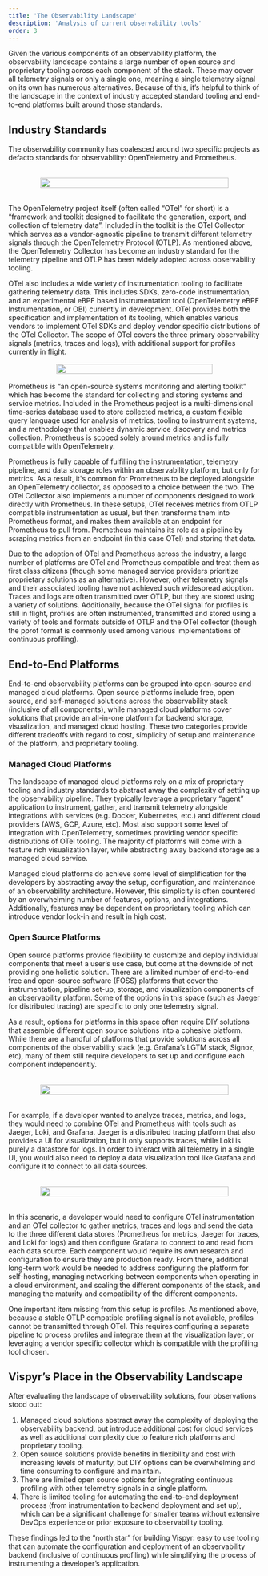 ```yaml
---
title: 'The Observability Landscape'
description: 'Analysis of current observability tools'
order: 3
---
```



Given the various components of an observability platform, the observability landscape contains a large number of open source and proprietary tooling across each component of the stack. These may cover all telemetry signals or only a single one, meaning a single telemetry signal on its own has numerous alternatives. Because of this, it’s helpful to think of the landscape in the context of industry accepted standard tooling and end-to-end platforms built around those standards.

## Industry Standards

The observability community has coalesced around two specific projects as defacto standards for observability: OpenTelemetry and Prometheus.

<figure style="display: flex; justify-content: center; margin: 2rem 4rem;">
  <img
    src={otelCollector.src}
    style="width: 100%"
  />
</figure>

The OpenTelemetry project itself (often called “OTel” for short) is a “framework and toolkit designed to facilitate the generation, export, and collection of telemetry data”. Included in the toolkit is the OTel Collector which serves as a vendor-agnostic pipeline to transmit different telemetry signals through the OpenTelemetry Protocol (OTLP). As mentioned above, the OpenTelemetry Collector has become an industry standard for the telemetry pipeline and OTLP has been widely adopted across observability tooling.

OTel also includes a wide variety of instrumentation tooling to facilitate gathering telemetry data. This includes SDKs, zero-code instrumentation, and an experimental eBPF based instrumentation tool (OpenTelemetry eBPF Instrumentation, or OBI) currently in development. OTel provides both the specification and implementation of its tooling, which enables various vendors to implement OTel SDKs and deploy vendor specific distributions of the OTel Collector. The scope of OTel covers the three primary observability signals (metrics, traces and logs), with additional support for profiles currently in flight.

<figure style="display: flex; justify-content: center; max-width: 100%; margin: 1rem 6rem;">
  <img
    src={prometheus.src}
    style="width: 100%"
  />
</figure>

Prometheus is “an open-source systems monitoring and alerting toolkit” which has become the standard for collecting and storing systems and service metrics. Included in the Prometheus project is a multi-dimensional time-series database used to store collected metrics, a custom flexible query language used for analysis of metrics, tooling to instrument systems, and a methodology that enables dynamic service discovery and metrics collection. Prometheus is scoped solely around metrics and is fully compatible with OpenTelemetry.

Prometheus is fully capable of fulfilling the instrumentation, telemetry pipeline, and data storage roles within an observability platform, but only for metrics. As a result, it's common for Prometheus to be deployed alongside an OpenTelemetry collector, as opposed to a choice between the two. The OTel Collector also implements a number of components designed to work directly with Prometheus. In these setups, OTel receives metrics from OTLP compatible instrumentation as usual, but then transforms them into Prometheus format, and makes them available at an endpoint for Prometheus to pull from. Prometheus maintains its role as a pipeline by scraping metrics from an endpoint (in this case OTel) and storing that data.

Due to the adoption of OTel and Prometheus across the industry, a large number of platforms are OTel and Prometheus compatible and treat them as first class citizens (though some managed service providers prioritize proprietary solutions as an alternative). However, other telemetry signals and their associated tooling have not achieved such widespread adoption. Traces and logs are often transmitted over OTLP, but they are stored using a variety of solutions. Additionally, because the OTel signal for profiles is still in flight, profiles are often instrumented, transmitted and stored using a variety of tools and formats outside of OTLP and the OTel collector (though the pprof format is commonly used among various implementations of continuous profiling).

## End-to-End Platforms

End-to-end observability platforms can be grouped into open-source and managed cloud platforms. Open source platforms include free, open source, and self-managed solutions across the observability stack (inclusive of all components), while managed cloud platforms cover solutions that provide an all-in-one platform for backend storage, visualization, and managed cloud hosting. These two categories provide different tradeoffs with regard to cost, simplicity of setup and maintenance of the platform, and proprietary tooling.

### Managed Cloud Platforms

The landscape of managed cloud platforms rely on a mix of proprietary tooling and industry standards to abstract away the complexity of setting up the observability pipeline. They typically leverage a proprietary “agent” application to instrument, gather, and transmit telemetry alongside integrations with services (e.g. Docker, Kubernetes, etc.) and different cloud providers (AWS, GCP, Azure, etc). Most also support some level of integration with OpenTelemetry, sometimes providing vendor specific distributions of OTel tooling. The majority of platforms will come with a feature rich visualization layer, while abstracting away backend storage as a managed cloud service.

Managed cloud platforms do achieve some level of simplification for the developers by abstracting away the setup, configuration, and maintenance of an observability architecture. However, this simplicity is often countered by an overwhelming number of features, options, and integrations. Additionally, features may be dependent on proprietary tooling which can introduce vendor lock-in and result in high cost.

### Open Source Platforms

Open source platforms provide flexibility to customize and deploy individual components that meet a user’s use case, but come at the downside of not providing one holistic solution. There are a limited number of end-to-end free and open-source software (FOSS) platforms that cover the instrumentation, pipeline set-up, storage, and visualization components of an observability platform. Some of the options in this space (such as Jaeger for distributed tracing) are specific to only one telemetry signal.

As a result, options for platforms in this space often require DIY solutions that assemble different open source solutions into a cohesive platform. While there are a handful of platforms that provide solutions across all components of the observability stack (e.g. Grafana’s LGTM stack, Signoz, etc), many of them still require developers to set up and configure each component independently.

<figure style="display: flex; justify-content: center; max-width: 100%; margin: 2rem 4rem;">
  <img
    src={ossPlatforms.src}
    style="width: 100%"
  />
</figure>

For example, if a developer wanted to analyze traces, metrics, and logs, they would need to combine OTel and Prometheus with tools such as Jaeger, Loki, and Grafana. Jaeger is a distributed tracing platform that also provides a UI for visualization, but it only supports traces, while Loki is purely a datastore for logs. In order to interact with all telemetry in a single UI, you would also need to deploy a data visualization tool like Grafana and configure it to connect to all data sources.

<figure style="display: flex; justify-content: center; margin: 2rem 4rem;">
  <img
    src={ossScenario.src}
    style="width: 100%"
  />
</figure>

In this scenario, a developer would need to configure OTel instrumentation and an OTel collector to gather metrics, traces and logs and send the data to the three different data stores (Prometheus for metrics, Jaeger for traces, and Loki for logs) and then configure Grafana to connect to and read from each data source. Each component would require its own research and configuration to ensure they are production ready. From there, additional long-term work would be needed to address configuring the platform for self-hosting, managing networking between components when operating in a cloud environment, and scaling the different components of the stack, and managing the maturity and compatibility of the different components.

One important item missing from this setup is profiles. As mentioned above, because a stable OTLP compatible profiling signal is not available, profiles cannot be transmitted through OTel. This requires configuring a separate pipeline to process profiles and integrate them at the visualization layer, or leveraging a vendor specific collector which is compatible with the profiling tool chosen.

## Vispyr’s Place in the Observability Landscape

After evaluating the landscape of observability solutions, four observations stood out:

1. Managed cloud solutions abstract away the complexity of deploying the observability backend, but introduce additional cost for cloud services as well as additional complexity due to feature rich platforms and proprietary tooling.
2. Open source solutions provide benefits in flexibility and cost with increasing levels of maturity, but DIY options can be overwhelming and time consuming to configure and maintain.
3. There are limited open source options for integrating continuous profiling with other telemetry signals in a single platform.
4. There is limited tooling for automating the end-to-end deployment process (from instrumentation to backend deployment and set up), which can be a significant challenge for smaller teams without extensive DevOps experience or prior exposure to observability tooling.

These findings led to the “north star” for building Vispyr: easy to use tooling that can automate the configuration and deployment of an observability backend (inclusive of continuous profiling) while simplifying the process of instrumenting a developer’s application.
